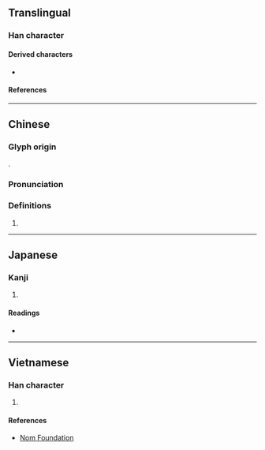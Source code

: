 {{character info}}
==Translingual==

===Han character===
{{Han char|rn=70|rad=方|as=10|sn=14|four=08221|canj=YSOKR|ids=⿸𭤨奇}} <!-- Alternative ids: ⿰方⿱矢可 -->

====Derived characters====
* {{l|mul|[[𢷔]], [[檹]], [[𩕲]]}}

====References====
{{Han ref|kx=0484.260|dkj=13685|dj=0846.260|hdz=32184.010|uh=65D6}}

----

==Chinese==
{{zh-forms}}

===Glyph origin===
{{Han etym}}
{{Han compound|㫃|奇|c1=s|c2=p|ls=psc}}.

===Pronunciation===
{{zh-pron
|m=yǐ
|c=ji2
|mn=í
|mc=y
|oc=y
|ma=
|cat=a
}}

===Definitions===
{{zh-hanzi}}

# {{zh-only|旖旎}}

----

==Japanese==

===Kanji===
{{ja-kanji|grade=|rs=方10}}

# {{rfdef|ja|sort=方10}}

====Readings====
* {{ja-readings|on=[[い]] (i)|kun=[[なびく]] (nabiku)}}

----

==Vietnamese==

===Han character===
{{vi-readings|rs=方10|reading=ỷ}}

# {{rfdef|vi|sort=方10}}

====References====
* [http://nomfoundation.org/common/nom_details.php?codepoint=65D6 Nom Foundation]